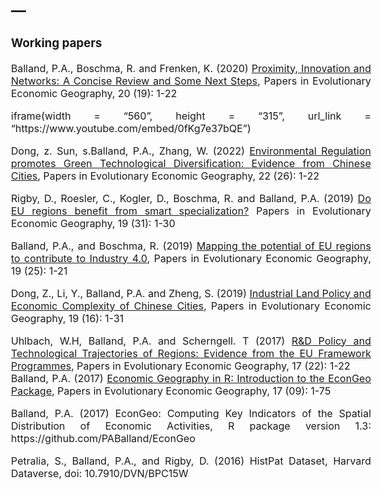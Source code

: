 ---
---  

<link rel="stylesheet" href="styles.css" type="text/css">

<style>
body {
text-align: justify; font-size:12pt}
</style>

### Working papers    

Balland, P.A., Boschma, R. and Frenken, K. (2020) [Proximity, Innovation and Networks: A Concise Review and Some Next Steps](http://econ.geo.uu.nl/peeg/peeg2019.pdf), Papers in Evolutionary Economic Geography, 20 (19): 1-22   

iframe(width = "560", height = "315",
url_link = "https://www.youtube.com/embed/0fKg7e37bQE")

Dong, z. Sun, s.Balland, P.A., Zhang, W. (2022) [Environmental Regulation promotes Green Technological Diversification: Evidence from Chinese Cities](http://econ.geo.uu.nl/peeg/peeg2226.pdf), Papers in Evolutionary Economic Geography, 22 (26): 1-22    

Rigby, D., Roesler, C., Kogler, D., Boschma, R. and Balland, P.A. (2019) [Do EU regions benefit from smart specialization?](http://econ.geo.uu.nl/peeg/peeg1931.pdf) Papers in Evolutionary Economic Geography, 19 (31): 1-30      

Balland, P.A., and Boschma, R. (2019) [Mapping the potential of EU regions to contribute to Industry 4.0](http://econ.geo.uu.nl/peeg/peeg1925.pdf), Papers in Evolutionary Economic Geography, 19 (25): 1-21   

Dong, Z., Li, Y., Balland, P.A. and Zheng, S. (2019) [Industrial Land Policy and Economic Complexity of Chinese Cities](http://econ.geo.uu.nl/peeg/peeg1916.pdf), Papers in Evolutionary Economic Geography, 19 (16): 1-31   

Uhlbach, W.H, Balland, P.A. and Scherngell. T (2017) [R&D Policy and Technological Trajectories of Regions: Evidence from the EU Framework Programmes](http://econ.geo.uu.nl/peeg/peeg1722.pdf), Papers in Evolutionary Economic Geography, 17 (22): 1-22      
Balland, P.A. (2017) [Economic Geography in R: Introduction to the EconGeo Package](http://econ.geo.uu.nl/peeg/peeg1709.pdf), Papers in Evolutionary Economic Geography, 17 (09): 1-75   

Balland, P.A. (2017) EconGeo: Computing Key Indicators of the Spatial Distribution of Economic Activities, R package version 1.3: https://github.com/PABalland/EconGeo    

Petralia, S., Balland, P.A., and Rigby, D. (2016) HistPat Dataset, Harvard Dataverse, doi: 10.7910/DVN/BPC15W   